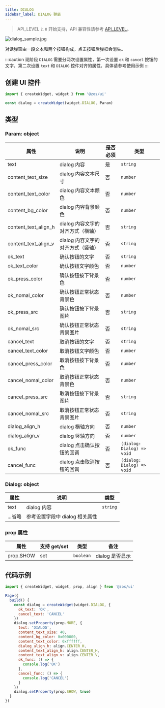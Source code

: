 ```yaml
---
title: DIALOG
sidebar_label: DIALOG 弹窗
---
```


> API_LEVEL `2.0` 开始支持，API 兼容性请参考 [API_LEVEL](../../../../../guides/framework/device/compatibility.md)。

![dialog_sample.jpg](/img/api/dialog_sample.jpg)

对话弹窗由一段文本和两个按钮构成，点击按钮后弹框会消失。

:::caution
现阶段 `DIALOG` 需要分两次设置属性，第一次设置 `ok` 和 `cancel` 按钮的文字，第二次设置 `text` 和 `DIALOG` 控件对齐的属性，具体请参考使用示例
:::

## 创建 UI 控件

```js
import { createWidget, widget } from '@zos/ui'

const dialog = createWidget(widget.DIALOG, Param)
```

## 类型

### Param: object

| 属性                 | 说明                              | 是否必须 | 类型                       |
| -------------------- | --------------------------------- | -------- | -------------------------- |
| text                 | dialog 内容                       | 是       | `string`                   |
| content_text_size    | dialog 内容文本尺寸                | 否       | `number`                   |
| content_text_color   | dialog 内容文本颜色               | 否       | `number`                   |
| content_bg_color     | dialog 内容背景颜色               | 否       | `number`                   |
| content_text_align_h | dialog 内容文字的对齐方式（横轴） | 否       | `string`                   |
| content_text_align_v | dialog 内容文字的对齐方式（竖轴） | 否       | `string`                   |
| ok_text              | 确认按钮的文字                    | 否       | `string`                   |
| ok_text_color        | 确认按钮文字颜色                  | 否       | `number`                   |
| ok_press_color       | 确认按钮按下背景色                | 否       | `number`                   |
| ok_nomal_color       | 确认按钮正常状态背景色            | 否       | `number`                   |
| ok_press_src         | 确认按钮按下背景图片              | 否       | `string`                   |
| ok_nomal_src         | 确认按钮正常状态背景图片          | 否       | `string`                   |
| cancel_text          | 取消按钮的文字                    | 否       | `string`                   |
| cancel_text_color    | 取消按钮文字颜色                  | 否       | `number`                   |
| cancel_press_color   | 取消按钮按下背景色                | 否       | `number`                   |
| cancel_nomal_color   | 取消按钮正常状态背景色            | 否       | `number`                   |
| cancel_press_src     | 取消按钮按下背景图片              | 否       | `string`                   |
| cancel_nomal_src     | 取消按钮正常状态背景图片          | 否       | `string`                   |
| dialog_align_h       | dialog 横轴方向                   | 否       | `number`                   |
| dialog_align_v       | dialog 竖轴方向                   | 否       | `number`                   |
| ok_func              | dialog 点击确认按钮的回调         | 否       | `(dialog: Dialog) => void` |
| cancel_func          | dialog 点击取消按钮的回调         | 否       | `(dialog: Dialog) => void` |

### Dialog: object

| 属性    | 说明                           | 类型     |
| ------- | ------------------------------ | -------- |
| text    | dialog 内容                    | `string` |
| ...省略 | 参考设置字段中 dialog 相关属性 |

### prop 属性

| 属性 | 支持 get/set | 类型      | 备注            |
| ---- | ------------ | --------- | --------------- |
| prop.SHOW | set          | `boolean` | dialog 是否显示 |

## 代码示例

```js
import { createWidget, widget, prop, align } from '@zos/ui'

Page({
  build() {
    const dialog = createWidget(widget.DIALOG, {
      ok_text: 'OK',
      cancel_text: 'CANCEL'
    })
    dialog.setProperty(prop.MORE, {
      text: 'DIALOG',
      content_text_size: 40,
      content_bg_color: 0x000000,
      content_text_color: 0xffffff,
      dialog_align_h: align.CENTER_H,
      content_text_align_h: align.CENTER_H,
      content_text_align_v: align.CENTER_V,
      ok_func: () => {
        console.log('OK')
      },
      cancel_func: () => {
        console.log('CANCEL')
      }
    })
    dialog.setProperty(prop.SHOW, true)
  }
})
```
